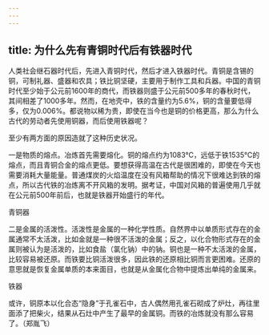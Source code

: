 ```yaml
---
---
---
```

title: 为什么先有青铜时代后有铁器时代
---




人类社会继石器时代后，先进入青铜时代，然后才进入铁器时代。青铜是含锡的铜，可制礼器、盛器和农具；铁比铜坚硬，主要用于制作工具和兵器。中国的青铜时代至少始于公元前1600年的商代，而铁器则盛于公元前500多年的春秋时代，其间相差了1000多年。然而，在地壳中，铁的含量约为5.6%，铜的含量要低得多，仅为0.006%。都说物以稀为贵，即使在当今也是铜的价格更高，那么为什么古代的劳动者先使用铜器，而后使用铁器呢？

至少有两方面的原因造就了这种历史状况。

一是物质的熔点。冶炼首先需要熔化。铜的熔点约为1083℃，远低于铁1535℃的熔点，而且青铜合金的熔点更低。要想获得高温在古代是很困难的，即使在今天也需要消耗大量能量。普通煤炭的火焰温度在没有风箱帮助的情况下很难达到铁的熔点，所以古代铁的冶炼离不开风箱的发明。据考证，中国对风箱的普遍使用几乎就在公元前500年前后，也就是铁器开始盛行的年代。

青铜器



二是金属的活泼性。活泼性是金属的一种化学性质。自然界中以单质形式存在的金属通常不太活泼，比如金就是一种很不活泼的金属；反之，以化合物形式存在的金属则被认为是活泼的，比如食盐（氯化钠）中的钠。铜也是一种不太活泼的金属，比较容易被还原。而铁要比铜活泼很多，因此铁的还原相比铜而言更困难。还原的意思就是恢复金属单质的本来面目，也就是从金属化合物中提炼出单纯的金属来。

铁器



或许，铜原本以化合态“隐身”于孔雀石中，古人偶然用孔雀石砌成了炉灶，再往里面添了把柴火，结果从石灶中产生了最早的金属铜。而铁的冶炼就没有那么容易了。（郑胤飞）